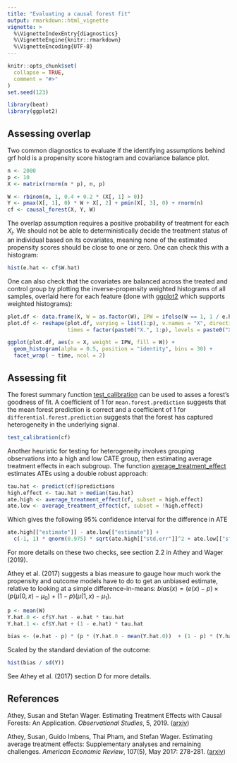 ```yaml
---
title: "Evaluating a causal forest fit"
output: rmarkdown::html_vignette
vignette: >
  %\VignetteIndexEntry{diagnostics}
  %\VignetteEngine{knitr::rmarkdown}
  %\VignetteEncoding{UTF-8}
---
```


```r
knitr::opts_chunk$set(
  collapse = TRUE,
  comment = "#>"
)
set.seed(123)
```

```r
library(beat)
library(ggplot2)
```

## Assessing overlap

Two common diagnostics to evaluate if the identifying assumptions behind grf hold is a propensity score histogram and covariance balance plot.

```r
n <- 2000
p <- 10
X <- matrix(rnorm(n * p), n, p)

W <- rbinom(n, 1, 0.4 + 0.2 * (X[, 1] > 0))
Y <- pmax(X[, 1], 0) * W + X[, 2] + pmin(X[, 3], 0) + rnorm(n)
cf <- causal_forest(X, Y, W)
```

The overlap assumption requires a positive probability of treatment for each $X_i$. We should not be able to deterministically decide the treatment status of an individual based on its covariates, meaning none of the estimated propensity scores should be close to one or zero. One can check this with a histogram:

```r
hist(e.hat <- cf$W.hat)
```

One can also check that the covariates are balanced across the treated and control group by plotting the inverse-propensity weighted histograms of all samples, overlaid here for each feature (done with [ggplot2](https://ggplot2.tidyverse.org/index.html) which supports weighted histograms):

```r
plot.df <- data.frame(X, W = as.factor(W), IPW = ifelse(W == 1, 1 / e.hat, 1 / (1 - e.hat)))
plot.df <- reshape(plot.df, varying = list(1:p), v.names = "X", direction = "long",
                   times = factor(paste0("X.", 1:p), levels = paste0("X.", 1:p)))

ggplot(plot.df, aes(x = X, weight = IPW, fill = W)) +
  geom_histogram(alpha = 0.5, position = "identity", bins = 30) +
  facet_wrap( ~ time, ncol = 2)
```

## Assessing fit

The forest summary function [test_calibration](https://grf-labs.github.io/grf/reference/test_calibration.html) can be used to asses a forest's goodness of fit. A coefficient of 1 for `mean.forest.prediction` suggests that the mean forest prediction is correct and a coefficient of 1 for `differential.forest.prediction` suggests that the forest has captured heterogeneity in the underlying signal.

```r
test_calibration(cf)
```

Another heuristic for testing for heterogeneity involves grouping observations into a high and low CATE group, then estimating average treatment effects in each subgroup. The function [average_treatment_effect](https://grf-labs.github.io/grf/reference/average_treatment_effect.html) estimates ATEs using a double robust approach:

```r
tau.hat <- predict(cf)$predictions
high.effect <- tau.hat > median(tau.hat)
ate.high <- average_treatment_effect(cf, subset = high.effect)
ate.low <- average_treatment_effect(cf, subset = !high.effect)
```

Which gives the following 95% confidence interval for the difference in ATE

```r
ate.high[["estimate"]] - ate.low[["estimate"]] +
  c(-1, 1) * qnorm(0.975) * sqrt(ate.high[["std.err"]]^2 + ate.low[["std.err"]]^2)
```

For more details on these two checks, see section 2.2 in Athey and Wager (2019).

Athey et al. (2017) suggests a bias measure to gauge how much work the propensity and outcome models have to do to get an unbiased estimate, relative to looking at a simple difference-in-means: $bias(x) = (e(x) - p) \times (p(\mu(0, x) - \mu_0) + (1 - p) (\mu(1, x) - \mu_1)$.

```r
p <- mean(W)
Y.hat.0 <- cf$Y.hat - e.hat * tau.hat
Y.hat.1 <- cf$Y.hat + (1 - e.hat) * tau.hat

bias <- (e.hat - p) * (p * (Y.hat.0 - mean(Y.hat.0))  + (1 - p) * (Y.hat.1 - mean(Y.hat.1)))
```

Scaled by the standard deviation of the outcome:

```r
hist(bias / sd(Y))
```

See Athey et al. (2017) section D for more details.

## References
Athey, Susan and Stefan Wager. Estimating Treatment Effects with Causal Forests: An Application. _Observational Studies_, 5, 2019. ([arxiv](https://arxiv.org/abs/1902.07409))

Athey, Susan, Guido Imbens, Thai Pham, and Stefan Wager. Estimating average treatment effects: Supplementary analyses and remaining challenges. _American Economic Review_, 107(5), May 2017: 278-281. ([arxiv](https://arxiv.org/abs/1702.01250))
